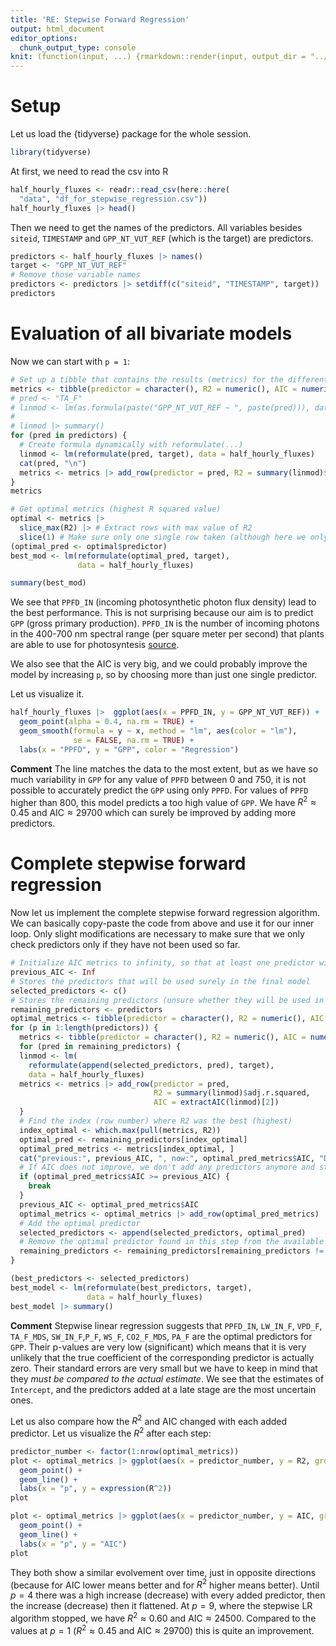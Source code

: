 ```yaml
---
title: 'RE: Stepwise Forward Regression'
output: html_document
editor_options: 
  chunk_output_type: console
knit: (function(input, ...) {rmarkdown::render(input, output_dir = "../html")})
---
```

# Setup
Let us load the {tidyverse} package for the whole session.
```r
library(tidyverse)
```


At first, we need to read the csv into R
```r
half_hourly_fluxes <- readr::read_csv(here::here(
  "data", "df_for_stepwise_regression.csv"))
half_hourly_fluxes |> head()
```

Then we need to get the names of the predictors. All variables besides `siteid`,
`TIMESTAMP` and `GPP_NT_VUT_REF` (which is the target) are predictors.

```r
predictors <- half_hourly_fluxes |> names()
target <- "GPP_NT_VUT_REF"
# Remove those variable names
predictors <- predictors |> setdiff(c("siteid", "TIMESTAMP", target))
predictors
```

# Evaluation of all bivariate models
Now we can start with `p = 1`:
```r
# Set up a tibble that contains the results (metrics) for the different models
metrics <- tibble(predictor = character(), R2 = numeric(), AIC = numeric())
# pred <- "TA_F"
# linmod <- lm(as.formula(paste("GPP_NT_VUT_REF ~ ", paste(pred))), data = half_hourly_fluxes)
# 
# linmod |> summary()
for (pred in predictors) {
  # Create formula dynamically with reformulate(...)
  linmod <- lm(reformulate(pred, target), data = half_hourly_fluxes)
  cat(pred, "\n")
  metrics <- metrics |> add_row(predictor = pred, R2 = summary(linmod)$adj.r.squared, AIC = extractAIC(linmod)[2])
}
metrics

# Get optimal metrics (highest R squared value)
optimal <- metrics |> 
  slice_max(R2) |> # Extract rows with max value of R2
  slice(1) # Make sure only one single row taken (although here we only have single max.)
(optimal_pred <- optimal$predictor)
best_mod <- lm(reformulate(optimal_pred, target), 
               data = half_hourly_fluxes)

summary(best_mod)
```
We see that `PPFD_IN` (incoming photosynthetic photon flux density) lead to the best performance. This is not surprising because our aim is to predict `GPP` (gross primary production). `PPFD_IN` is the number of incoming photons in the 400-700 nm spectral range (per square meter per second) that plants are able to use for photosyntesis [source](https://en.wikipedia.org/wiki/Photosynthetically_active_radiation).


We also see that the AIC is very big, and we could probably improve the model by increasing `p`, so by choosing more than just one single predictor.

Let us visualize it.
```r
half_hourly_fluxes |>  ggplot(aes(x = PPFD_IN, y = GPP_NT_VUT_REF)) +
  geom_point(alpha = 0.4, na.rm = TRUE) +
  geom_smooth(formula = y ~ x, method = "lm", aes(color = "lm"), 
              se = FALSE, na.rm = TRUE) +
  labs(x = "PPFD", y = "GPP", color = "Regression")
```

**Comment**
The line matches the data to the most extent, but as we have so much variability in `GPP` for any value of `PPFD` between 0 and 750, it is not possible to accurately predict the `GPP` using only `PPFD`.
For values of `PPFD` higher than 800, this model predicts a too high value of `GPP`.
We have $R^2 \approx 0.45$ and $\text{AIC} \approx 29700$ which can surely be improved by adding more predictors.

# Complete stepwise forward regression
Now let us implement the complete stepwise forward regression algorithm.
We can basically copy-paste the code from above and use it for our inner loop.
Only slight modifications are necessary to make sure that we only check predictors only if they have not been used so far.

```r
# Initialize AIC metrics to infinity, so that at least one predictor will be chosen.
previous_AIC <- Inf
# Stores the predictors that will be used surely in the final model
selected_predictors <- c()
# Stores the remaining predictors (unsure whether they will be used in final model)
remaining_predictors <- predictors
optimal_metrics <- tibble(predictor = character(), R2 = numeric(), AIC = numeric())
for (p in 1:length(predictors)) {
  metrics <- tibble(predictor = character(), R2 = numeric(), AIC = numeric())
  for (pred in remaining_predictors) {
  linmod <- lm(
    reformulate(append(selected_predictors, pred), target), 
    data = half_hourly_fluxes)
  metrics <- metrics |> add_row(predictor = pred, 
                                R2 = summary(linmod)$adj.r.squared, 
                                AIC = extractAIC(linmod)[2])
  }
  # Find the index (row number) where R2 was the best (highest)
  index_optimal <- which.max(pull(metrics, R2))
  optimal_pred <- remaining_predictors[index_optimal]
  optimal_pred_metrics <- metrics[index_optimal, ]
  cat("previous:", previous_AIC, ", now:", optimal_pred_metrics$AIC, "Did not improve\n")
  # If AIC does not improve, we don't add any predictors anymore and stop the algorithm.
  if (optimal_pred_metrics$AIC >= previous_AIC) {
    break
  }
  previous_AIC <- optimal_pred_metrics$AIC
  optimal_metrics <- optimal_metrics |> add_row(optimal_pred_metrics)
  # Add the optimal predictor
  selected_predictors <- append(selected_predictors, optimal_pred)
  # Remove the optimal predictor found in this step from the available predictors
  remaining_predictors <- remaining_predictors[remaining_predictors != optimal_pred]
}

(best_predictors <- selected_predictors)
best_model <- lm(reformulate(best_predictors, target), 
                 data = half_hourly_fluxes)
best_model |> summary()
```

**Comment**
Stepwise linear regression suggests that `PPFD_IN`, `LW_IN_F`, `VPD_F`, `TA_F_MDS`, `SW_IN_F`,`P_F`, `WS_F`,  `CO2_F_MDS`, `PA_F` are the optimal predictors for `GPP`.
Their p-values are very low (significant) which means that it is very unlikely that the true coefficient of the corresponding predictor is actually zero.
Their standard errors are very small but we have to keep in mind that they *must be compared to the actual estimate*. We see that the estimates of `Intercept`, and the predictors
added at a late stage are the most uncertain ones.

Let us also compare how the $R^2$ and $\text{AIC}$ changed with each added predictor.
Let us visualize the $R^2$ after each step:
```r
predictor_number <- factor(1:nrow(optimal_metrics))
plot <- optimal_metrics |> ggplot(aes(x = predictor_number, y = R2, group = 1)) +
  geom_point() +
  geom_line() +
  labs(x = "p", y = expression(R^2))
plot

plot <- optimal_metrics |> ggplot(aes(x = predictor_number, y = AIC, group = 1)) +
  geom_point() +
  geom_line() +
  labs(x = "p", y = "AIC")
plot
```

They both show a similar evolvement over time, just in opposite directions (because for $\text{AIC}$ lower means better and for $R^2$ higher means better). Until $p = 4$ there was a high increase (decrease) with every added predictor, then the increase (decrease) then it flattened.
At $p = 9$, where the stepwise LR algorithm stopped, we have $R^2 \approx 0.60$ and $\text{AIC} \approx 24500$.
Compared to the values at $p = 1$ ($R^2 \approx 0.45$ and $\text{AIC} \approx 29700$) this is quite an improvement.
